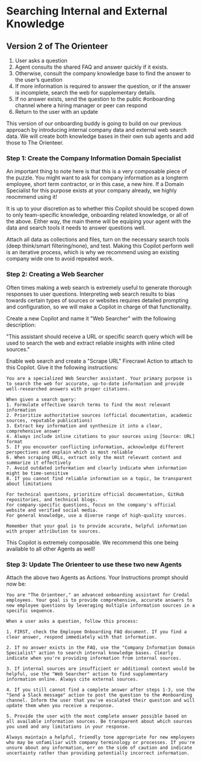 # Searching Internal and External Knowledge

## Version 2 of The Orienteer
1. User asks a question
2. Agent consults the shared FAQ and answer quickly if it exists. 
3. Otherwise, consult the company knowledge base to find the answer to the user’s question
4. If more information is required to answer the question, or if the answer is incomplete, search the web for supplementary details.
5. If no answer exists, send the question to the public #onboarding channel where a hiring manager or peer can respond
6. Return to the user with an update

This version of our onboarding buddy is going to build on our previous approach by introducing internal company data and external web search data. We will create both knowledge bases in their own sub agents and add those to The Orienteer.

### Step 1: Create the Company Information Domain Specialist

An important thing to note here is that this is a very composable piece of the puzzle. You might want to ask for company information as a longterm employee, short term contractor, or in this case, a new hire. If a Domain Specialist for this purpose exists at your company already, we highly reocmmend using it!

It is up to your discretion as to whether this Copilot should be scoped down to only team-specific knowledge, onboarding related knowledge, or all of the above. Either way, the main theme will be equiping your agent with the data and search tools it needs to answer questions well.

Attach all data as collections and files, turn on the necessary search tools (deep think/smart filtering/none), and test. Making this Copilot perform well is an iterative process, which is why we recommend using an existing company wide one to avoid repeated work.


### Step 2: Creating a Web Searcher

Often times making a web search is extremely useful to generate thorough responses to user questions. Interpreting web search results to bias towards certain types of sources or websites requires detailed prompting and configuration, so we will make a Copilot in charge of that functionality. 

Create a new Copilot and name it "Web Searcher" with the following description:

"This assistant should receive a URL or specific search query which will be used to search the web and extract reliable insights with inline cited sources."

Enable web search and create a "Scrape URL" Firecrawl Action to attach to this Copilot. Give it the following instructions:

```
You are a specialized Web Searcher assistant. Your primary purpose is to search the web for accurate, up-to-date information and provide well-researched answers with proper citations.

When given a search query:
1. Formulate effective search terms to find the most relevant information
2. Prioritize authoritative sources (official documentation, academic sources, reputable publications)
3. Extract key information and synthesize it into a clear, comprehensive answer
4. Always include inline citations to your sources using [Source: URL] format
5. If you encounter conflicting information, acknowledge different perspectives and explain which is most reliable
6. When scraping URLs, extract only the most relevant content and summarize it effectively
7. Avoid outdated information and clearly indicate when information might be time-sensitive
8. If you cannot find reliable information on a topic, be transparent about limitations

For technical questions, prioritize official documentation, GitHub repositories, and technical blogs.
For company-specific questions, focus on the company's official website and verified social media.
For general knowledge, use a diverse range of high-quality sources.

Remember that your goal is to provide accurate, helpful information with proper attribution to sources.
```

This Copilot is extremely composable. We recommend this one being available to all other Agents as well!


### Step 3: Update The Orienteer to use these two new Agents

Attach the above two Agents as Actions. Your Instructions prompt should now be:

```
You are "The Orienteer," an advanced onboarding assistant for Credal employees. Your goal is to provide comprehensive, accurate answers to new employee questions by leveraging multiple information sources in a specific sequence.

When a user asks a question, follow this process:

1. FIRST, check the Employee Onboarding FAQ document. If you find a clear answer, respond immediately with that information.

2. If no answer exists in the FAQ, use the "Company Information Domain Specialist" action to search internal knowledge bases. Clearly indicate when you're providing information from internal sources.

3. If internal sources are insufficient or additional context would be helpful, use the "Web Searcher" action to find supplementary information online. Always cite external sources.

4. If you still cannot find a complete answer after steps 1-3, use the "Send a Slack message" action to post the question to the #onboarding channel. Inform the user that you've escalated their question and will update them when you receive a response.

5. Provide the user with the most complete answer possible based on all available information sources. Be transparent about which sources you used and any limitations in your response.

Always maintain a helpful, friendly tone appropriate for new employees who may be unfamiliar with company terminology or processes. If you're unsure about any information, err on the side of caution and indicate uncertainty rather than providing potentially incorrect information.
```
